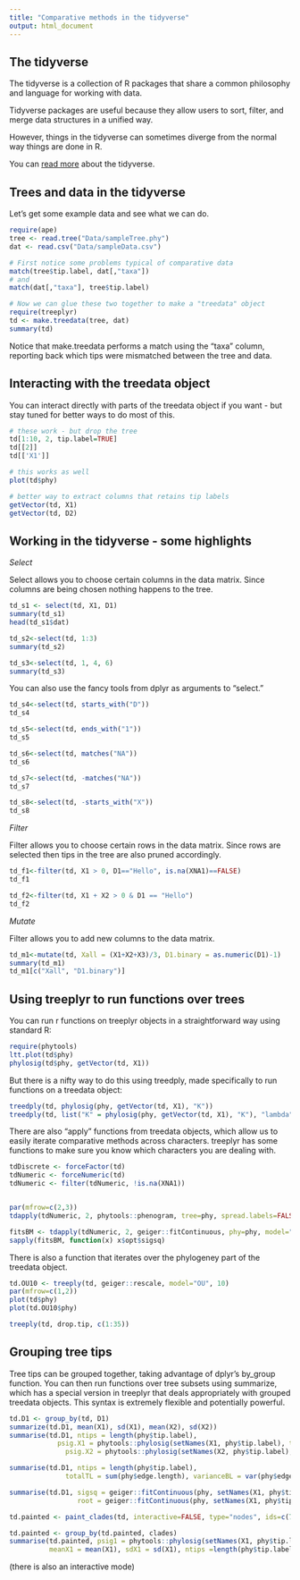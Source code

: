 ```yaml
---
title: "Comparative methods in the tidyverse"
output: html_document
---
```


## The tidyverse

The tidyverse is a collection of R packages that share a common philosophy and language for working with data.

Tidyverse packages are useful because they allow users to sort, filter, and merge data structures in a unified way.

However, things in the tidyverse can sometimes diverge from the normal way things are done in R.

You can [read more](https://www.tidyverse.org/) about the tidyverse.

## Trees and data in the tidyverse

Let's get some example data and see what we can do.

```r
require(ape)
tree <- read.tree("Data/sampleTree.phy")
dat <- read.csv("Data/sampleData.csv")

# First notice some problems typical of comparative data
match(tree$tip.label, dat[,"taxa"])
# and
match(dat[,"taxa"], tree$tip.label)

# Now we can glue these two together to make a "treedata" object
require(treeplyr)
td <- make.treedata(tree, dat)
summary(td)

```
Notice that make.treedata performs a match using the "taxa" column, reporting back which tips were mismatched between the tree and data.
 
## Interacting with the treedata object

You can interact directly with parts of the treedata object if you want - but stay tuned for better ways to do most of this.

```r
# these work - but drop the tree
td[1:10, 2, tip.label=TRUE]
td[[2]]
td[['X1']]

# this works as well
plot(td$phy)

# better way to extract columns that retains tip labels
getVector(td, X1)
getVector(td, D2)


```

## Working in the tidyverse - some highlights

*Select*

Select allows you to choose certain columns in the data matrix. Since columns are being chosen nothing happens to the tree.

```r
td_s1 <- select(td, X1, D1)
summary(td_s1)
head(td_s1$dat)

td_s2<-select(td, 1:3)
summary(td_s2)

td_s3<-select(td, 1, 4, 6)
summary(td_s3)

```

You can also use the fancy tools from dplyr as arguments to "select."

```r
td_s4<-select(td, starts_with("D"))
td_s4

td_s5<-select(td, ends_with("1"))
td_s5

td_s6<-select(td, matches("NA"))
td_s6

td_s7<-select(td, -matches("NA"))
td_s7

td_s8<-select(td, -starts_with("X"))
td_s8
```

*Filter*

Filter allows you to choose certain rows in the data matrix. Since rows are selected then tips in the tree are also pruned accordingly.

```r
td_f1<-filter(td, X1 > 0, D1=="Hello", is.na(XNA1)==FALSE)
td_f1

td_f2<-filter(td, X1 + X2 > 0 & D1 == "Hello")
td_f2
```


*Mutate*

Filter allows you to add new columns to the data matrix. 

```r
td_m1<-mutate(td, Xall = (X1+X2+X3)/3, D1.binary = as.numeric(D1)-1)
summary(td_m1)
td_m1[c("Xall", "D1.binary")]

```

## Using treeplyr to run functions over trees

You can run r functions on treeplyr objects in a straightforward way using standard R:

```r
require(phytools)
ltt.plot(td$phy)
phylosig(td$phy, getVector(td, X1))
```

But there is a nifty way to do this using treedply, made specifically to run functions on a treedata object:

```r
treedply(td, phylosig(phy, getVector(td, X1), "K"))
treedply(td, list("K" = phylosig(phy, getVector(td, X1), "K"), "lambda" = phylosig(phy, getVector(td, X1),"lambda")))

```


There are also "apply" functions from treedata objects, which allow us to easily iterate comparative methods across characters. treeplyr has some functions to make sure you know which characters you are dealing with.

```r
tdDiscrete <- forceFactor(td)
tdNumeric <- forceNumeric(td)
tdNumeric <- filter(tdNumeric, !is.na(XNA1))


par(mfrow=c(2,3))
tdapply(tdNumeric, 2, phytools::phenogram, tree=phy, spread.labels=FALSE, ftype="off")

fitsBM <- tdapply(tdNumeric, 2, geiger::fitContinuous, phy=phy, model="BM")
sapply(fitsBM, function(x) x$opt$sigsq)
```


There is also a function that iterates over the phylogeney part of the treedata object.

```r
td.OU10 <- treeply(td, geiger::rescale, model="OU", 10)
par(mfrow=c(1,2))
plot(td$phy)
plot(td.OU10$phy)

treeply(td, drop.tip, c(1:35))

```

## Grouping tree tips

Tree tips can be grouped together, taking advantage of dplyr's by_group function. You can then run functions over tree subsets using summarize, which has a special version in treeplyr that deals appropriately with grouped treedata objects. This syntax is extremely flexible and potentially powerful.

```r
td.D1 <- group_by(td, D1)
summarize(td.D1, mean(X1), sd(X1), mean(X2), sd(X2))
summarise(td.D1, ntips = length(phy$tip.label), 
            psig.X1 = phytools::phylosig(setNames(X1, phy$tip.label), tree=phy),
              psig.X2 = phytools::phylosig(setNames(X2, phy$tip.label), tree=phy))

summarise(td.D1, ntips = length(phy$tip.label), 
              totalTL = sum(phy$edge.length), varianceBL = var(phy$edge.length))

summarise(td.D1, sigsq = geiger::fitContinuous(phy, setNames(X1, phy$tip.label))$opt$sigsq, 
                 root = geiger::fitContinuous(phy, setNames(X1, phy$tip.label))$opt$z0)

```



```r
td.painted <- paint_clades(td, interactive=FALSE, type="nodes", ids=c(75, 66, 54, 48), plot=TRUE)

td.painted <- group_by(td.painted, clades)
summarise(td.painted, psig1 = phytools::phylosig(setNames(X1, phy$tip.label), tree=phy), 
          meanX1 = mean(X1), sdX1 = sd(X1), ntips =length(phy$tip.label))
```

(there is also an interactive mode)


